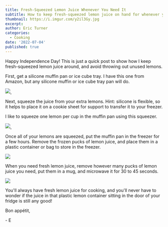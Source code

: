 ```yaml
---
title: Fresh-Squeezed Lemon Juice Whenever You Need It
subtitle: How to keep fresh-squeezed lemon juice on hand for whenever you need it
thumbnail: https://i.imgur.com/y2il3Gy.jpg
excerpt:
author: Eric Turner
categories:
  - Cooking
date: '2022-07-04'
published: true
---
```



Happy Independence Day!  This is just a quick post to show how I keep fresh-squeezed lemon juice around,
and avoid throwing out unused lemons.

First, get a silicone muffin pan or ice cube tray. I have <ExternalLink href="https://amzn.to/3R7qtdQ" rel="promoted">this one from Amazon</ExternalLink>,
but any silicone muffin or ice cube tray pan will do.

<a href="https://www.amazon.com/gp/product/B07R9ZKW43?ie=UTF8&psc=1&linkCode=li2&tag=ericturnerdev-20&linkId=a932f98ffbfd67c969e945fcaa3616fe&language=en_US&ref_=as_li_ss_il" target="_blank">
    <img border="0" src="//ws-na.amazon-adsystem.com/widgets/q?_encoding=UTF8&ASIN=B07R9ZKW43&Format=_SL160_&ID=AsinImage&MarketPlace=US&ServiceVersion=20070822&WS=1&tag=ericturnerdev-20&language=en_US" />
</a>
<img src="https://ir-na.amazon-adsystem.com/e/ir?t=ericturnerdev-20&language=en_US&l=li2&o=1&a=B07R9ZKW43" width="1" height="1" border="0" alt="" />

Next, squeeze the juice from your extra lemons. Hint: silicone is flexible, so it helps to place
it on a cookie sheet for support to transfer it to your freezer.

I like to squeeze one lemon per cup in the muffin
pan using <ExternalLink href="https://amzn.to/3uk5F8X" rel="promoted">this squeezer</ExternalLink>.

<a href="https://www.amazon.com/gp/product/B0008DJVBS?ie=UTF8&psc=1&linkCode=li2&tag=ericturnerdev-20&linkId=4b53d828f1937392dcc8787841e7449f&language=en_US&ref_=as_li_ss_il" target="_blank">
    <img border="0" src="//ws-na.amazon-adsystem.com/widgets/q?_encoding=UTF8&ASIN=B0008DJVBS&Format=_SL160_&ID=AsinImage&MarketPlace=US&ServiceVersion=20070822&WS=1&tag=ericturnerdev-20&language=en_US" />
</a>
<img src="https://ir-na.amazon-adsystem.com/e/ir?t=ericturnerdev-20&language=en_US&l=li2&o=1&a=B0008DJVBS" width="1" height="1" border="0" alt="" />

Once all of your lemons are squeezed, put the muffin pan in the freezer for a few hours.
Remove the frozen pucks of lemon juice, and place them in a plastic container or bag
to store in the freezer.

![](https://i.imgur.com/FwWyW24.jpg)

When you need fresh lemon juice, remove however many pucks of lemon juice you need,
put them in a mug, and microwave it for 30 to 45 seconds.

![](https://i.imgur.com/XvjRWG9.jpg)

You'll always have fresh lemon juice for cooking, and you'll never have to wonder if
the juice in that plastic lemon container sitting in the door of your fridge is still
any good!

Bon appétit,

\- E